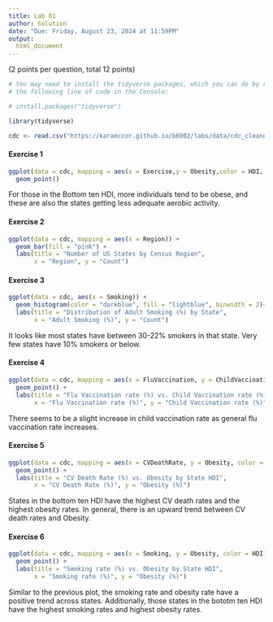 ```yaml
---
title: Lab 01
author: Solution
date: "Due: Friday, August 23, 2024 at 11:59PM"
output:
  html_document
---
```


(2 points per question, total 12 points)

```r

# You may need to install the tidyverse packages, which you can do by running
# the following line of code in the Console:

# install.packages("tidyverse")

library(tidyverse)

cdc <- read.csv("https://karamccor.github.io/b6002/labs/data/cdc_cleaned.csv")
```

#### Exercise 1

```r
ggplot(data = cdc, mapping = aes(x = Exercise,y = Obesity,color = HDI, shape = HDI)) + 
  geom_point()
```

For those in the Bottom ten HDI, more individuals tend to be obese, and these are also the states getting less adequate aerobic activity.


#### Exercise 2

```r
ggplot(data = cdc, mapping = aes(x = Region)) + 
  geom_bar(fill = "pink") + 
  labs(title = "Number of US States by Census Region", 
       x = "Region", y = "Count")
```

#### Exercise 3

```r
ggplot(data = cdc, aes(x = Smoking)) +
  geom_histogram(color = "darkblue", fill = "lightblue", binwidth = 2)+ 
  labs(title = "Distribution of Adult Smoking (%) by State", 
       x = "Adult Smoking (%)", y = "Count")
```

It looks like most states have between 30-22% smokers in that state. Very few states have 10% smokers or below. 

#### Exercise 4

```r
ggplot(data = cdc, mapping = aes(x = FluVaccination, y = ChildVaccination)) + 
  geom_point() +
  labs(title = "Flu Vaccination rate (%) vs. Child Vaccination rate (%)", 
       x = "Flu Vaccination rate (%)", y = "Child Vaccination rate (%)")
```

There seems to be a slight increase in child vaccination rate as general flu vaccination rate increases.

#### Exercise 5

```r
ggplot(data = cdc, mapping = aes(x = CVDeathRate, y = Obesity, color = HDI)) + 
  geom_point() +
  labs(title = "CV Death Rate (%) vs. Obesity by State HDI", 
       x = "CV Death Rate (%)", y = "Obesity (%)")
```

States in the bottom ten HDI have the highest CV death rates and the highest obesity rates. In general, there is an upward trend between CV death rates and Obesity. 

#### Exercise 6

```r
ggplot(data = cdc, mapping = aes(x = Smoking, y = Obesity, color = HDI)) + 
  geom_point() +
  labs(title = "Smoking rate (%) vs. Obesity by State HDI", 
       x = "Smoking rate (%)", y = "Obesity (%)")
```

Similar to the previous plot, the smoking rate and obesity rate have a positive trend across states. Additionally, those states in the bototm ten HDI have the highest smoking rates and highest obesity rates.
